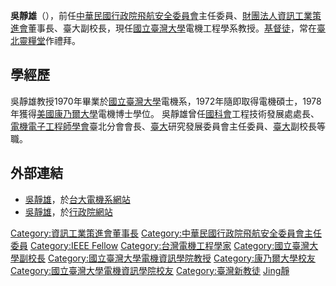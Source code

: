 {{Infobox_officeholder
| name = 吳靜雄
| image name = 
| width = 
| now = 
| period = 
| sex = 男
| Native place =
| party =
|nationality = {{ROC}}
| date of birth = {{birth date and age|1942|12|8}}
| place of birth ={{TWN}} 
| date of death = 
| place of death =
| spouse = 
| religion  = [[基督教|基督教]]
| educate = 
*[[國立臺灣大學|國立臺灣大學]]電機工程碩士
*[[美國|美國]][[康乃爾大學|康乃爾大學]]電機工程博士
| past = 
*曾任[[國家科學委員會|國科會]]工程技術發展處處長
*[[電機電子工程師學會|電機電子工程師學會]]臺北分會會長
*[[國立臺灣大學|臺大]]研究發展委員會主任委員
*[[國立臺灣大學|臺大]]副校長
}}
'''吳靜雄'''（{{bd|1942年|12月8日|||catx=吳}}），前任[[中華民國|中華民國]][[行政院|行政院]][[行政院飛航安全委員會|飛航安全委員會]]主任委員、[[財團法人資訊工業策進會|財團法人資訊工業策進會]]董事長、臺大副校長，現任[[國立臺灣大學|國立臺灣大學]]電機工程學系教授。[[基督徒|基督徒]]，常在[[臺北靈糧堂|臺北靈糧堂]]作禮拜。

==學經歷==
吳靜雄教授1970年畢業於[[國立臺灣大學|國立臺灣大學]]電機系，1972年隨即取得電機碩士，1978年獲得[[美國|美國]][[康乃爾大學|康乃爾大學]]電機博士學位。
吳靜雄曾任[[國家科學委員會|國科會]]工程技術發展處處長、[[電機電子工程師學會|電機電子工程師學會]]臺北分會會長、[[國立臺灣大學|臺大]]研究發展委員會主任委員、[[國立臺灣大學|臺大]]副校長等職。

==外部連結==
*[https://web.archive.org/web/20070812051018/http://www.ee.ntu.edu.tw/profile?id=4 吳靜雄]，於[http://www.ee.ntu.edu.tw/ 台大電機系網站]{{Wayback|url=http://www.ee.ntu.edu.tw/profile?id=4 |date=20070812051018 }}
*[http://www.ey.gov.tw/ct.asp?xItem=23844&ctNode=16&mp=1 吳靜雄]{{Wayback|url=http://www.ey.gov.tw/ct.asp?xItem=23844&ctNode=16&mp=1 |date=20190605121254 }}，於[http://www.ey.gov.tw/ 行政院網站]{{Wayback|url=http://www.ey.gov.tw/ |date=19980523095621 }}

{{start box}}
{{s-before|[[翁政義|翁政義]](代理)}}
{{s-title|{{ROC}}[[行政院飛航安全委員會|行政院飛航安全委員會]]主任委員<br /><small>第1任<br>2005年8月12日—2010年5月24日}}
{{s-after|[[張有恆|張有恆]]}}
{{end box}}
{{TW-poli-bio-stub}}

{{DEFAULTSORT:Wu吳}}
[[Category:資訊工業策進會董事長|Category:資訊工業策進會董事長]]
[[Category:中華民國行政院飛航安全委員會主任委員|Category:中華民國行政院飛航安全委員會主任委員]]
[[Category:IEEE_Fellow|Category:IEEE Fellow]]
[[Category:台灣電機工程學家|Category:台灣電機工程學家]]
[[Category:國立臺灣大學副校長|Category:國立臺灣大學副校長]]
[[Category:國立臺灣大學電機資訊學院教授|Category:國立臺灣大學電機資訊學院教授]]
[[Category:康乃爾大學校友|Category:康乃爾大學校友]]
[[Category:國立臺灣大學電機資訊學院校友|Category:國立臺灣大學電機資訊學院校友]]
[[Category:臺灣新教徒|Category:臺灣新教徒]]
[[Category:吳姓|Jing靜]]